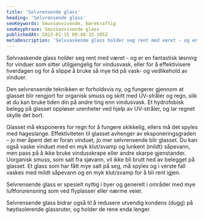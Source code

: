 ```yaml
---
title: 'Selvrensende glass'
heading: 'Selvrensende glass'
seoKeywords: Smussavvisende, bærekraftig
seoKeyphrase: Smussavvisende glass
publishedAt: 2023-01-15 09:48:35.105Z
metaDescription: 'Selvvaskende glass holder seg rent med været - og er en fantastisk løsning for vinduer som sitter utilgjengelig for vindusvask.'
---
```


Selvvaskende glass holder seg rent med været - og er en fantastisk løsning for vinduer som sitter utilgjengelig for vindusvask, eller for å effektivisere hverdagen og for å slippe å bruke så mye tid på vask- og vedlikehold av vinduer.

Den selvrensende teknikken er forholdsvis ny, og fungerer gjennom at glasset blir rengjort for organisk smuss og skitt med UV-stråler og regn, slik at du kan bruke tiden din på andre ting enn vindusvask. Et hydrofobisk belegg på glasset oppløser urenheter ved hjelp av UV-stråler, og lar regnet skylle det bort.

Glasset må eksponeres for regn for å fungere skikkelig, ellers må det spyles med hageslange. Effektiviteten til glasset avhenger av eksponeringsgraden – jo mer åpent det er foran vinduet, jo mer selvrensende blir glasset. Du kan også vaske vinduet med en myk klut/svamp og lunkent (mildt) såpevann, men pass på å ikke bruke vindusskrape eller andre skarpe gjenstander. Uorganisk smuss, som salt fra sjøvann, vil ikke bli brutt ned av belegget på glasset. Et glass som har fått mye salt på seg, må spyles og i verste fall vaskes med mildt såpevann og en myk klut/svamp for å bli rent igjen.

Selvrensende glass er spesielt nyttig i byer og generelt i områder med mye luftforurensning som ved flyplasser eller nærme veier.

Selvrensende glass bidrar også til å redusere utvendig kondens (dugg) på høytisolerende glassruter, og holder de rene enda lenger.
